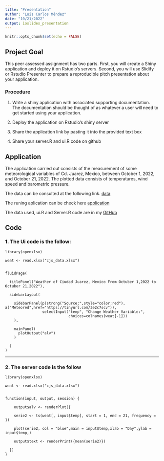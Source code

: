 ---
title: "Presentation"
author: "Luis Carlos Méndez"
date: "10/21/2022"
output: ioslides_presentation
---

```{r setup, include=FALSE}
knitr::opts_chunk$set(echo = FALSE)
```

## Project Goal

This peer assessed assignment has two parts. First, you will create a Shiny application and deploy it on Rstudio's servers. Second, you will use Slidify or Rstudio Presenter to prepare a reproducible pitch presentation about your application.

### Procedure

1. Write a shiny application with associated supporting documentation. The documentation should be thought of as whatever a user will need to get started using your application.

2. Deploy the application on Rstudio’s shiny server

3. Share the application link by pasting it into the provided text box

4. Share your server.R and ui.R code on github

## Application

The application carried out consists of the measurement of some meteorological variables of Cd. Juarez, Mexico, between October 1, 2022, and October 21, 2022. The plotted data consists of temperatures, wind speed and barometric pressure.

The data can be consulted at the following link. [data](https://tinyurl.com/3bfzfn3t)

The runing aplication can be check here [application](https://luiskarlos.shinyapps.io/Projects/)

The data used, ui.R and Server.R code are in my [GitHub](https://tinyurl.com/ubc5bp8e)

## Code

### 1. The Ui code is the follow:
```
library(openxlsx)
 
weat <- read.xlsx("cjs_data.xlsx") 


fluidPage(     

  titlePanel("Weather of Ciudad Juarez, Mexico From Octuber 1,2022 to Octuber 21,2022"), 

  sidebarLayout(       

    sidebarPanel(p(strong("Source:",style="color:red"), a("Meteored",href="https://tinyurl.com/3e2c7scv")), 
                 selectInput("temp", "Change Weather Variable:",  
                             choices=colnames(weat[-1]))
    ), 

    mainPanel( 
      plotOutput("alv")   
    )
    
  ) 
) 
```
******
### 2. The server code is the follow
```
library(openxlsx)
 
weat <- read.xlsx("cjs_data.xlsx") 


function(input, output, session) { 

    output$alv <- renderPlot({ 

    serie2 <- ts(weat[, input$temp], start = 1, end = 21, frequency = 1)

    plot(serie2, col = "blue",main = input$temp,xlab = "Day",ylab = input$temp,)

    output$text <- renderPrint({mean(serie2)})
   
  })
}
```



